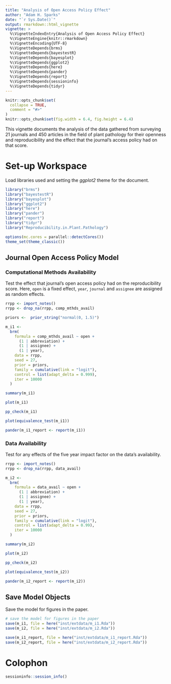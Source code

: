 ```yaml
---
title: "Analysis of Open Access Policy Effect"
author: "Adam H. Sparks"
date: "`r Sys.Date()`"
output: rmarkdown::html_vignette
vignette: >
  %\VignetteIndexEntry{Analysis of Open Access Policy Effect}
  %\VignetteEngine{knitr::rmarkdown}
  %\VignetteEncoding{UTF-8}
  %\VignetteDepends{brms}
  %\VignetteDepends{bayestestR}
  %\VignetteDepends{bayesplot}
  %\VignetteDepends{ggplot2}
  %\VignetteDepends{here}
  %\VignetteDepends{pander}
  %\VignetteDepends{report}
  %\VignetteDepends{sessioninfo}
  %\VignetteDepends{tidyr}
---
```


```r
knitr::opts_chunk$set(
  collapse = TRUE,
  comment = "#>"
)
knitr::opts_chunk$set(fig.width = 6.4, fig.height = 6.4)
```

This vignette documents the analysis of the data gathered from surveying 21 journals and 450 articles in the field of plant pathology for their openness and reproducibility and the effect that the journal's access policy had on that score.

# Set-up Workspace

Load libraries used and setting the *ggplot2* theme for the document.

```r
library("brms")
library("bayestestR")
library("bayesplot")
library("ggplot2")
library("here")
library("pander")
library("report")
library("tidyr")
library("Reproducibility.in.Plant.Pathology")

options(mc.cores = parallel::detectCores())
theme_set(theme_classic())
```

## Journal Open Access Policy Model

### Computational Methods Availability

Test the effect that journal's open access policy had on the reproducibility score.
Here, `open` is a fixed effect, `year`, `journal` and `assignee` are assigned as random effects.

```r
rrpp <- import_notes()
rrpp <- drop_na(rrpp, comp_mthds_avail)

priors <-  prior_string("normal(0, 1.5)")

m_i1 <-
  brm(
    formula = comp_mthds_avail ~ open +
      (1 | abbreviation) +
      (1 | assignee) +
      (1 | year),
    data = rrpp,
    seed = 27,
    prior = priors,
    family = cumulative(link = "logit"),
    control = list(adapt_delta = 0.999),
    iter = 10000
  )

summary(m_i1)

plot(m_i1)

pp_check(m_i1)

plot(equivalence_test(m_i1))

pander(m_i1_report <- report(m_i1))
```

### Data Availability

Test for any effects of the five year impact factor on the data's availability.

```r
rrpp <- import_notes()
rrpp <- drop_na(rrpp, data_avail)

m_i2 <-
  brm(
    formula = data_avail ~ open + 
      (1 | abbreviation) +
      (1 | assignee) +
      (1 | year),
    data = rrpp,
    seed = 27,
    prior = priors,
    family = cumulative(link = "logit"),
    control = list(adapt_delta = 0.99),
    iter = 10000
  )

summary(m_i2)

plot(m_i2)

pp_check(m_i2)

plot(equivalence_test(m_i2))

pander(m_i2_report <- report(m_i2))
```

## Save Model Objects

Save the model for figures in the paper.

```r
# save the model for figures in the paper
save(m_i1, file = here("inst/extdata/m_i1.Rda"))
save(m_i2, file = here("inst/extdata/m_i2.Rda"))

save(m_i1_report, file = here("inst/extdata/m_i1_report.Rda"))
save(m_i2_report, file = here("inst/extdata/m_i2_report.Rda"))
```

# Colophon

```r
sessioninfo::session_info()
```
